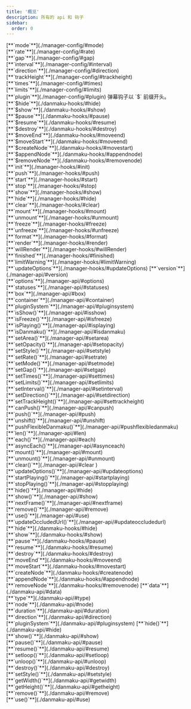 ```yaml
---
title: '概览'
description: 所有的 api 和 钩子
sidebar:
  order: 0
---
```



<Tabs>
  <TabItem label="Manager" icon="moon">
    <CardGrid>
      <Card title="全局配置">
        [**`mode`**](./manager-config/#mode) <br />
        [**`rate`**](./manager-config/#rate) <br />
        [**`gap`**](./manager-config/#gap) <br />
        [**`interval`**](./manager-config/#interval) <br />
        [**`direction`**](./manager-config/#direction) <br />
        [**`trackHeight`**](./manager-config/#trackheight) <br />
        [**`times`**](./manager-config/#times) <br />
        [**`limits`**](./manager-config/#limits) <br />
        [**`plugin`**](./manager-config/#plugin)
      </Card>
      <Card title="全局钩子">
        弹幕钩子以 `$` 前缀开头。 <br />
        [**`$hide`**](./danmaku-hooks/#hide) <br />
        [**`$show`**](./danmaku-hooks/#show) <br />
        [**`$pause`**](./danmaku-hooks/#pause) <br />
        [**`$resume`**](./danmaku-hooks/#resume) <br />
        [**`$destroy`**](./danmaku-hooks/#destroy) <br />
        [**`$moveEnd`**](./danmaku-hooks/#moveend) <br />
        [**`$moveStart`**](./danmaku-hooks/#moveend) <br />
        [**`$createNode`**](./danmaku-hooks/#movestart) <br />
        [**`$appendNode`**](./danmaku-hooks/#appendnode) <br />
        [**`$removeNode`**](./danmaku-hooks/#removenode) <br />
        [**`init`**](./manager-hooks/#init) <br />
        [**`push`**](./manager-hooks/#push) <br />
        [**`start`**](./manager-hooks/#start) <br />
        [**`stop`**](./manager-hooks/#stop) <br />
        [**`show`**](./manager-hooks/#show) <br />
        [**`hide`**](./manager-hooks/#hide) <br />
        [**`clear`**](./manager-hooks/#clear) <br />
        [**`mount`**](./manager-hooks/#mount) <br />
        [**`unmount`**](./manager-hooks/#unmount) <br />
        [**`freeze`**](./manager-hooks/#freeze) <br />
        [**`unfreeze`**](./manager-hooks/#unfreeze) <br />
        [**`format`**](./manager-hooks/#format) <br />
        [**`render`**](./manager-hooks/#render) <br />
        [**`willRender`**](./manager-hooks/#willRender) <br />
        [**`finished`**](./manager-hooks/#finished) <br />
        [**`limitWarning`**](./manager-hooks/#limitWarning) <br />
        [**`updateOptions`**](./manager-hooks/#updateOptions)
      </Card>
      <Card title="全局属性">
        [**`version`**](./manager-api/#version) <br />
        [**`options`**](./manager-api/#options) <br />
        [**`statuses`**](./manager-api/#statuses) <br />
        [**`box`**](./manager-api/#box) <br />
        [**`container`**](./manager-api/#container) <br />
        [**`pluginSystem`**](./manager-api/#pluginsystem) <br />
      </Card>
      <Card title="全局 API">
        [**`isShow()`**](./manager-api/#isshow) <br />
        [**`isFreeze()`**](./manager-api/#isfreeze) <br />
        [**`isPlaying()`**](./manager-api/#isplaying) <br />
        [**`isDanmaku()`**](./manager-api/#isdanmaku) <br />
        [**`setArea()`**](./manager-api/#setarea) <br />
        [**`setOpacity()`**](./manager-api/#setopacity) <br />
        [**`setStyle()`**](./manager-api/#setstyle) <br />
        [**`setRate()`**](./manager-api/#setrate) <br />
        [**`setMode()`**](./manager-api/#setmode) <br />
        [**`setGap()`**](./manager-api/#setgap) <br />
        [**`setTimes()`**](./manager-api/#settimes) <br />
        [**`setLimits()`**](./manager-api/#setlimits) <br />
        [**`setInterval()`**](./manager-api/#setinterval) <br />
        [**`setDirection()`**](./manager-api/#setdirection) <br />
        [**`setTrackHeight()`**](./manager-api/#settrackheight) <br />
        [**`canPush()`**](./manager-api/#canpush) <br />
        [**`push()`**](./manager-api/#push) <br />
        [**`unshift()`**](./manager-api/#unshift) <br />
        [**`pushFlexibleDanmaku()`**](./manager-api/#pushflexibledanmaku) <br />
        [**`len()`**](./manager-api/#len) <br />
        [**`each()`**](./manager-api/#each) <br />
        [**`asyncEach()`**](./manager-api/#asynceach) <br />
        [**`mount()`**](./manager-api/#mount) <br />
        [**`unmount()`**](./manager-api/#unmount) <br />
        [**`clear()`**](./manager-api/#clear ) <br />
        [**`updateOptions()`**](./manager-api/#updateoptions) <br />
        [**`startPlaying()`**](./manager-api/#startplaying) <br />
        [**`stopPlaying()`**](./manager-api/#stopplaying) <br />
        [**`hide()`**](./manager-api/#hide) <br />
        [**`show()`**](./manager-api/#show) <br />
        [**`nextFrame()`**](./manager-api/#nextframe) <br />
        [**`remove()`**](./manager-api/#remove) <br />
        [**`use()`**](./manager-api/#use) <br />
        [**`updateOccludedUrl()`**](./manager-api/#updateoccludedurl)
      </Card>
    </CardGrid>
  </TabItem>
  <TabItem label="弹幕" icon="star">
    <CardGrid>
      <Card title="弹幕钩子">
        [**`hide`**](./danmaku-hooks/#hide) <br />
        [**`show`**](./danmaku-hooks/#show) <br />
        [**`pause`**](./danmaku-hooks/#pause) <br />
        [**`resume`**](./danmaku-hooks/#resume) <br />
        [**`destroy`**](./danmaku-hooks/#destroy) <br />
        [**`moveEnd`**](./danmaku-hooks/#moveend) <br />
        [**`moveStart`**](./danmaku-hooks/#movestart) <br />
        [**`createNode`**](./danmaku-hooks/#createnode) <br />
        [**`appendNode`**](./danmaku-hooks/#appendnode) <br />
        [**`removeNode`**](./danmaku-hooks/#removenode)
      </Card>
      <Card title="弹幕属性">
        [**`data`**](./danmaku-api/#data) <br />
        [**`type`**](./danmaku-api/#type) <br />
        [**`node`**](./danmaku-api/#node) <br />
        [**`duration`**](./danmaku-api/#duration) <br />
        [**`direction`**](./danmaku-api/#direction) <br />
        [**`pluginSystem`**](./danmaku-api/#pluginsystem)
      </Card>
      <Card title="弹幕 API">
        [**`hide()`**](./danmaku-api/#hide) <br />
        [**`show()`**](./danmaku-api/#show) <br />
        [**`pause()`**](./danmaku-api/#pause) <br />
        [**`resume()`**](./danmaku-api/#resume) <br />
        [**`setloop()`**](./danmaku-api/#setloop) <br />
        [**`unloop()`**](./danmaku-api/#unloop) <br />
        [**`destroy()`**](./danmaku-api/#destroy) <br />
        [**`setStyle()`**](./danmaku-api/#setstyle) <br />
        [**`getWidth()`**](./danmaku-api/#getwidth) <br />
        [**`getHeight()`**](./danmaku-api/#getheight) <br />
        [**`remove()`**](./danmaku-api/#remove) <br />
        [**`use()`**](./danmaku-api/#use)
      </Card>
    </CardGrid>
  </TabItem>
</Tabs>
